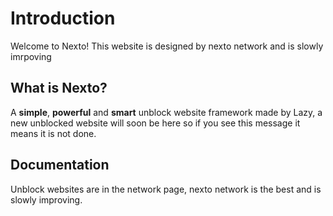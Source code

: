 # Introduction
 
Welcome to Nexto! This website is designed by nexto network and is slowly imrpoving

## What is Nexto?

A **simple**, **powerful** and **smart** unblock website framework made by Lazy, a new unblocked website will soon be here so if you see this message it means it is not done.

## Documentation

Unblock websites are in the network page, nexto network is the best and is slowly improving.
